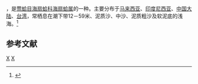 {{noteTA
|T=zh-cn:箱形扇贝; zh-tw:箱形海扇蛤;
|1=zh-cn:箱形扇贝; zh-tw:箱形海扇蛤;
}}
{{Speciesbox
| taxon = Pecten pyxidatus
| binomial_authority = (Born, 1778)
}}
{{地区用词4|start=学名：''{{lang|la|Pecten pyxidatus}}''|cn=箱形扇贝|tw=箱形海扇蛤|as=称}}，是[[莺蛤目|莺蛤目]][[海扇蛤科|海扇蛤科]][[海扇蛤属|海扇蛤属]]的一种。主要分布于[[马来西亚|马来西亚]]、[[印度尼西亚|印度尼西亚]]、[[中国大陆|中国大陆]]、[[台湾|台湾]]，常栖息在潮下带12－59米、泥质沙、中沙、泥质粗沙及软泥底的浅海。<ref>{{cite web|url=http://shell.sinica.edu.tw/chinese/shellbase_detail.php?science_no=2320|title=国际贝库：箱形扇贝|publisher=台湾贝类资料库|accessdate=2009-08-11|archive-date=2016-03-04|archive-url=https://web.archive.org/web/20160304101535/http://shell.sinica.edu.tw/chinese/shellbase_detail.php?science_no=2320|dead-url=no}}</ref>

== 参考文献 ==
{{reflist}}
{{taxonbar}}
[[Category:_1778年描述的动物|X]]
[[Category:海扇蛤属|X]]